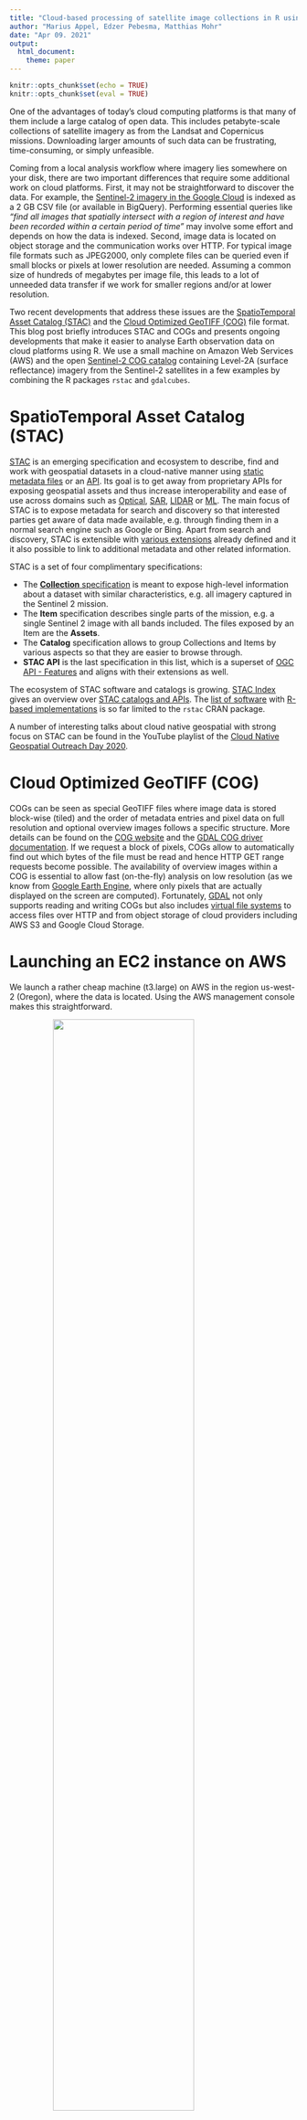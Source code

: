 ```yaml
---
title: "Cloud-based processing of satellite image collections in R using STAC, COGs, and on-demand data cubes"
author: "Marius Appel, Edzer Pebesma, Matthias Mohr"
date: "Apr 09. 2021"
output: 
  html_document:
    theme: paper
---
```


```r
knitr::opts_chunk$set(echo = TRUE)
knitr::opts_chunk$set(eval = TRUE)
```


One of the advantages of today's cloud computing platforms is that many of them include a large catalog of open data. This includes petabyte-scale collections of satellite imagery as from the Landsat and Copernicus missions. Downloading
larger amounts of such data can be frustrating, time-consuming, or simply unfeasible.

Coming from a local analysis workflow where imagery lies somewhere on your disk, there are two important differences that require some additional work on cloud platforms. First, it may not be straightforward to discover the data. For example, the [Sentinel-2 imagery in the Google Cloud](https://cloud.google.com/storage/docs/public-datasets/sentinel-2#dataset_access) is indexed as a 2 GB CSV file (or available in BigQuery). Performing essential queries like _"find all images that spatially intersect with a region of interest and have been recorded within a certain period of time"_ may involve some effort and depends on how 
the data is indexed. Second, image data is located on object storage and the communication works over HTTP.
For typical image file formats such as JPEG2000, only complete files can be queried even if small 
blocks or pixels at lower resolution are needed. Assuming a common size of hundreds of megabytes per image file, this leads to a lot of unneeded data transfer if we work for smaller regions and/or at lower resolution. 

Two recent developments that address these issues are the [SpatioTemporal Asset Catalog (STAC)](https://stacspec.org) and the [Cloud Optimized GeoTIFF (COG)](https://www.cogeo.org) file format. This blog post briefly introduces STAC and COGs and presents ongoing developments that make it easier to analyse Earth observation data on cloud platforms using R. 
We use a small machine on Amazon Web Services (AWS) and the open [Sentinel-2 COG catalog](https://registry.opendata.aws/sentinel-2-l2a-cogs) containing Level-2A (surface reflectance) imagery from the Sentinel-2 satellites in a few examples by combining the R packages `rstac` and `gdalcubes`.


# SpatioTemporal Asset Catalog (STAC)

[STAC](https://stacspec.org) is an emerging specification and ecosystem to describe, find and work with geospatial datasets in a cloud-native manner using [static metadata files](https://github.com/radiantearth/stac-spec) or an [API](https://github.com/radiantearth/stac-api-spec). Its goal is to get away from proprietary APIs for exposing geospatial assets and thus increase interoperability and ease of use across domains such as [Optical](https://github.com/radiantearth/stac-spec/blob/master/extensions/eo/README.md), [SAR](https://github.com/stac-extensions/sar), [LIDAR](https://github.com/stac-extensions/pointcloud) or [ML](https://github.com/stac-extensions/label). The main focus of STAC is to expose metadata for search and discovery so that interested parties get aware of data made available, e.g. through finding them in a normal search engine such as Google or Bing. Apart from search and discovery, STAC is extensible with [various extensions](https://github.com/radiantearth/stac-spec/blob/master/extensions/README.md) already defined and it it also possible to link to additional metadata and other related information.

STAC is a set of four complimentary specifications:

* The [**Collection** specification]() is meant to expose high-level information about a dataset with similar characteristics, e.g. all imagery captured in the Sentinel 2 mission. 
* The **Item** specification describes single parts of the mission, e.g. a single Sentinel 2 image with all bands included. The files exposed by an Item are the **Assets**.
* The **Catalog** specification allows to group Collections and Items by various aspects so that they are easier to browse through.
* **STAC API** is the last specification in this list, which is a superset of [OGC API - Features](https://www.ogc.org/standards/ogcapi-features) and aligns with their extensions as well.

The ecosystem of STAC software and catalogs is growing. [STAC Index](https://stacindex.org/) gives an overview over [STAC catalogs and APIs](https://stacindex.org/catalogs). The [list of software](https://stacindex.org/ecosystem) with [R-based implementations](https://stacindex.org/ecosystem?language=R) is so far limited to the `rstac` CRAN package.

A number of interesting talks about cloud native geospatial with strong focus on STAC can be found in the YouTube playlist of the [Cloud Native Geospatial Outreach Day 2020](https://www.youtube.com/playlist?list=PL3QzFgBMGnbQWbW-V09AzSfCbnf6Q87Rq).

# Cloud Optimized GeoTIFF (COG) 

COGs can be seen as special GeoTIFF files where image data is stored block-wise (tiled) and the order of metadata entries and 
pixel data on full resolution and optional overview images follows a specific structure. 
More details can be found on the [COG website](https://www.cogeo.org/) and the [GDAL COG driver documentation](https://gdal.org/drivers/raster/cog.html). If we request a block of pixels, COGs allow to automatically find out which bytes of the file must be read and hence HTTP GET range requests become possible. The availability of overview images within a COG is essential to allow fast (on-the-fly) analysis on low resolution (as we know from [Google Earth Engine](https://earthengine.google.com/), where only pixels that are actually displayed on the screen are computed). Fortunately, [GDAL](https://gdal.org/) not only supports reading and writing COGs but also includes [virtual file systems](https://gdal.org/user/virtual_file_systems.html) to access files over HTTP and from object storage of cloud providers including AWS S3 and Google Cloud Storage. 


# Launching an EC2 instance on AWS

We launch a rather cheap machine (t3.large) on AWS in the region us-west-2 (Oregon), where the 
data is located. Using the AWS management console makes this straightforward.

![](AWS_screenshot.png){ style="width:70%; margin:auto; display: block;"}

Since our machine instance uses a blank Ubuntu image, we start with connecting over SSH and installing some
system libraries and the most recent R version:

```
sudo apt update
sudo apt install libgdal-dev libcurl4-openssl-dev libnetcdf-dev libudunits2-dev gdal-bin libmagick++-dev pandoc
sudo apt-key adv --keyserver keyserver.ubuntu.com --recv-keys E298A3A825C0D65DFD57CBB651716619E084DAB9
sudo add-apt-repository 'deb https://cloud.r-project.org/bin/linux/ubuntu focal-cran40/'
sudo apt update && sudo apt install r-base
```

If you prefer to use RStudio, it is also straightforward to install RStudio Server and add a security rule to make it accessible on port 8787 in the AWS management console. Afterwards, we can install quite a few R packages:

```r
install.packages(c("sf", "stars", "magick", "rmarkdown", "ncdf4", "Rcpp", "jsonlite", "RcppProgress", "rstac", "tmap"))
```

To avoid these step when launching another instance, we might collect everything in a Docker image and use additional services of 
the cloud platforms (e.g., Amazon Elastic Container Service).


# Querying images with `rstac`

STAC API is a modern well-documented RESTful and JSON-based API. To communicate with STAC API instances from R, the 
 [`rstac` package](https://cran.r-project.org/package=rstac) has been developed as part of the 
[Brazil Data Cube project](http://brazildatacube.org).

Below, we connect to the open [Earth Search API](https://www.element84.com/earth-search) and perform 
a query on the Sentinel-2 COG collection to find all images that intersect with a bounding box over the city of Geneva from 2020.


```r
library(rstac) 
s = stac("https://earth-search.aws.element84.com/v0")

items <- s %>%
    stac_search(collections = "sentinel-s2-l2a-cogs",
				bbox = c(6.1,46.2,6.2,46.3), # Geneva
				datetime = "2020-01-01/2020-12-31",
				limit = 500) %>%
    post_request() 

items
```

The result is a list containing some general metadata (e.g., STAC version, STAC extensions used, and the number of returned and matching features) as well as the list of features. Each feature corresponds to an image and contains a unique identifier,
the spatial footprint and bounding box, further properties (recording datetime and per image metadata such as cloud cover percentage), and a list of assets. Each asset contains a URL that points to an image file and again may include further metadata. Here, the spectral bands are individual assets but assets may also point to non-image data.  Notice that STAC API instances may limit the maximum number of resulting features per request. In the example, 147 images were returned.

Printing an asset element of one of the images shows that links to imagery are simply URLs of GeoTIFF files located on an AWS S3 bucket.

```r
items$features[[4]]$assets$B04
```

To perform server-side filtering of images by properties such as cloud cover percentage, we can modify the query object returned from `stac_search()` and add further query parameters. However, this only works if the STAC API service supports the [STAC API Query extension](https://github.com/radiantearth/stac-api-spec/tree/master/item-search#query). Below, we add a `query` HTTP POST parameter to return only images with less than 20% cloud coverage.  

```r
q <- s %>% stac_search(collections = "sentinel-s2-l2a-cogs",
				bbox = c(6.1,46.2,6.2,46.3), # Geneva
				datetime = "2020-01-01/2020-12-31",
				limit = 500)
q$params$query = "{\"eo:cloud_cover\": {\"lt\": 10}}" # JSON property filter
q %>% post_request() 
```
This functionality is quite important for the analysis of larger areas or long time series in order to deal with limits on the number of returned items. The extension is currently in the pilot stage and might be replaced by CQL filters in the future (following OGC API - Features). In the following smaller examples, we therefore simply request all available images and filter by cloud cover on the client side.  


# On-demand data cubes with `gdalcubes`

The `gdalcubes` package creates and processes regularly discretised data cubes on demand from satellite image collections, where images may have different spatial reference systems, spectral bands may have different pixel sizes, images may overlap, and images may be recorded irregularly over time. It uses GDAL to read and warp images and hence directly works with COGs in cloud computing environments. An introduction into the package can be found in an earlier [r-spatial blog post](https://www.r-spatial.org/r/2019/07/18/gdalcubes1.html) and on [GitHub](https://github.com/appelmar/gdalcubes_R).

The latest development version of `gdalcubes` ([see GitHub](https://github.com/appelmar/gdalcubes_R)) adds a function that converts STAC feature collections (as returned from the `rstac` package) to image collections. Compared to local processing, creating image collections from STAC is very fast, because no metadata must be read from the files.
The function `stac_image_collection()` expects a STAC feature collection as a list and takes further arguments to filter images by metadata (e.g. cloud coverage) or by asset names (e.g., spectral bands), and to modify URLs of images. The latter is important to explain GDAL how to access URLs. By default `/vsicurl/` is added as a prefix to URLs to make use of GDAL's virtual file system. 

To get started, we first need to install the GitHub version of `gdalcubes`, which can be done from the command line by:

```
git clone --recursive https://github.com/appelmar/gdalcubes_R
cd gdalcubes_R && R CMD INSTALL .
```

Afterwards, we load the package and use the result of the previous STAC request to create an image collection from all images
with less than 20% clouds.

```r
library(gdalcubes)
system.time(col <- stac_image_collection(items$features, property_filter = function(x) {x[["eo:cloud_cover"]] < 20}))
col
```

Notice that the conversion tries to find out which assets correspond to spectral bands automatically based on the availability of `eo:bands` metadata. In this case, the Sentinel-2 SCL layer that can be used for cloud masking has not been added because it has no `eo:bands` properties. We can still add it by explicitly listing assets by name:

```r
assets = c("B01","B02","B03","B04","B05","B06", "B07","B08","B8A","B09","B11","SCL")
col = stac_image_collection(items$features, asset_names = assets, 
                            property_filter = function(x) {x[["eo:cloud_cover"]] < 20})
```

The warning tells us that metadata is missing for the SCL assets. In the future, we might make 
this a bit more clever by considering further STAC asset metadata (such as the asset type). 

Thanks to `gdalcubes`, we do not need to care about differences of the spatial resolution of the assets and different spatial reference systems and spatial overlaps of the images.  After creating the image collection, we can work with `gdalcubes` as with any local image collection. For example, the following script generates a cloud-free mosaic image at 20m spatial resolution for Geneva 2020 by computing for each pixel the median value of the visible spectral bands over time, for all pixels that have not been classified as clouds or cloud shadows. 

```r
v = cube_view(srs = "EPSG:3857",  extent = list(t0 = "2020-01-01", t1 = "2020-12-31",
              left = 674052, right = 693136,  top = 5821142, bottom = 5807088),
              dx = 20, dy = 20, dt = "P1D", aggregation = "median", resampling = "average")

S2.mask = image_mask("SCL", values=c(3,8,9)) # clouds and cloud shadows
gdalcubes_options(threads = 4) 
raster_cube(col, v, mask = S2.mask) %>%
    select_bands(c("B02","B03","B04")) %>%
    reduce_time(c("median(B02)", "median(B03)", "median(B04)")) %>%
    plot(rgb = 3:1, zlim=c(0,1800)) %>% system.time()
```


# More examples

Since we have access to *all* Sentinel-2 images, we can simply jump to any other area on Earth. We need to request available
images again using STAC, create a gdalcubes image collection, and finally create and process the data as a data cube. 

In the following example, we create a monthly animation of the normalized difference vegetation index over some cropland in Kansas, US in 2019. 


```r
items <- s %>%
    stac_search(collections = "sentinel-s2-l2a-cogs",
				bbox = c(-100.9,37.6, -100.6,37.8),
				datetime = "2019-01-01/2019-12-31",
				limit = 500) %>% 
    post_request() 

col = stac_image_collection(items$features, asset_names = assets, 
                            property_filter = function(x) {x[["eo:cloud_cover"]] < 20})

v = cube_view(srs = "EPSG:4326",  extent = list(t0 = "2019-01-01", t1 = "2019-12-31",
              left = -100.9, right = -100.6,  top = 37.8, bottom = 37.6),
              dx = 0.001, dy = 0.001, dt = "P1M", aggregation = "median", resampling = "bilinear")

library(colorspace)
ndvi.col = function(n) {
  rev(sequential_hcl(n, "Green-Yellow"))
}

raster_cube(col, v, mask = S2.mask) %>%
    select_bands(c("B04", "B08")) %>%
    apply_pixel("(B08-B04)/(B08+B04)", "NDVI") %>%
    animate(col = ndvi.col, zlim=c(-0.2,1), key.pos = 1, save_as = "anim.gif", fps = 4)
```

As a last example, we assess forest cover over a small area in the Brazilian Amazon region.
We derive separate maximum NDVI composite images for the dry seasons of 2019 and 2020 and 
filter pixels whose maximum NDVI change is lower than -0.15 using the `stars` package and 
plot an interactive map using `tmap`. 

```r
items_2019 <- s %>%
    stac_search(collections = "sentinel-s2-l2a-cogs",
				bbox = c(-66.2,-9.3, -65.5, -8.7),
				datetime = "2019-05-01/2019-06-30",
				limit = 500) %>% 
    post_request() 

items_2020 <- s %>%
    stac_search(collections = "sentinel-s2-l2a-cogs",
				bbox = c(-66.2,-9.3, -65.5, -8.7),
				datetime = "2020-05-01/2020-06-30",
				limit = 500) %>% 
    post_request() 


col_2019 = stac_image_collection(items_2019$features, asset_names = assets, 
                            property_filter = function(x) {x[["eo:cloud_cover"]] < 10})
col_2020 = stac_image_collection(items_2020$features, asset_names = assets, 
                            property_filter = function(x) {x[["eo:cloud_cover"]] < 10})

v_2019 = cube_view(srs = "EPSG:32720",  extent = list(t0 = "2019-05-01", t1 = "2019-06-30",
              left = 143510, right = 226241,  top = 9037300, bottom = 8972318),
              dx = 100, dy = 100, dt = "P1D", aggregation = "median", resampling = "bilinear")
v_2020 = cube_view(v_2019, extent = list(t0 = "2020-05-01", t1 = "2020-06-30"))


max_ndvi_mosaic <- function(col, v) {
    raster_cube(col, v, mask = S2.mask) %>%
    select_bands(c("B04", "B08")) %>%
    apply_pixel(c("(B08-B04)/(B08+B04)"), names="NDVI") %>%
    reduce_time("max(NDVI)")
}

suppressPackageStartupMessages(library(stars))
max_ndvi_mosaic(col_2019, v_2019) %>%
    st_as_stars() -> maxndvi_2019

max_ndvi_mosaic(col_2020, v_2020) %>%
    st_as_stars() -> maxndvi_2020

difference = maxndvi_2020 - maxndvi_2019
difference[difference > -0.15] = NA
names(difference) <- "Difference of max NDVI (2020 - 2019)"

library(tmap)
tmap_mode("view")
tm_basemap("Esri.WorldImagery") + tm_shape(difference) + tm_raster(palette = colorspace::sequential_hcl(8, palette = "Red-Blue"))
```

When we convert to stars objects, we can apply any R function
to the data cube, such as spatial clustering, classification of
time series, or time series analysis methods. Examples of this
are given in the stars vignette [Statistical modelling with stars
objects](https://r-spatial.github.io/stars/articles/stars7.html).

# Summary

With only a few lines of code, the combination of STAC, COGs, and data cubes allows to access and apply R functions on satellite imagery available on AWS. Even with a very small machine instance type, we could do some experiments for smaller areas of interest. Most of this is possible because GDAL efficiently reads and writes COGs, even on cloud storage.

However, although STAC is gaining a lot of popularity these days, not all of the available catalogs point to individual images
and some catalogs simply provide original image files but no COGs, which may slow down processing. 
For a good reason, STAC API endpoints have request limits on the number of returned features. When requesting 
longer time series or larger areas, these limits are quickly reached and it is up to the user to subdivide queries. 

The performed analyses have been rather simple but running more complex analyses is straightforward. In our examples, we used a rather modest EC2 instance (`t3.large`: 2 CPU's, 8 Gb RAM, I/O 5 Gigabit, 0.0832 USD per hour or 61 USD per month, + disk storage). Executing this R markdown document on this instance  took around 7 minutes.  Although there are very powerful instance types (e.g. with 96 CPU cores, 768 GB main memory), analysis on very large scale might work better by running many instances in parallel. Cloud platforms of course include services to do this, and distributing the work outlined above over many instances involves additional considerations. 
